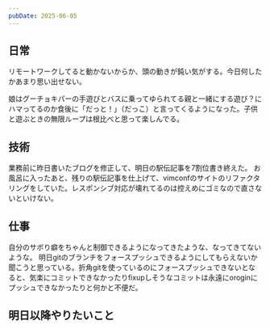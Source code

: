 ```yaml
---
pubDate: 2025-06-05
---
```



## 日常

リモートワークしてると動かないからか、頭の動きが鈍い気がする。今日何したかあまり思い出せない。

娘はグーチョキパーの手遊びとバスに乗ってゆられてる親と一緒にする遊び？にハマってるのか食後に「だっと！」（だっこ）と言ってくるようになった。子供と遊ぶときの無限ループは根比べと思って楽しんでる。

## 技術

業務前に昨日書いたブログを修正して、明日の駅伝記事を7割位書き終えた。
お風呂に入ったあと、残りの駅伝記事を仕上げて、vimconfのサイトのリファクタリングをしていた。レスポンシブ対応が壊れてるのは控えめにゴミなので直さないといけない。


## 仕事

自分のサボり癖をちゃんと制御できるようになってきたような、なってきてないような。
明日gitのブランチをフォースプッシュできるようにしてもらえないか聞こうと思っている。折角gitを使っているのにフォースプッシュできないとなると、気楽にコミットできなかったりfixupしそうなコミットは永遠にoroginにプッシュできなかったりと何かと不便だ。


## 明日以降やりたいこと
